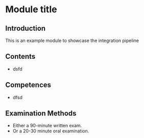 # Module title

## Introduction

This is an example module to showcase the integration pipeline


## Contents

- dsfd


## Competences

- dfsd


## Examination Methods

- Either a 90-minute written exam.
- Or a 20-30 minute oral examination.